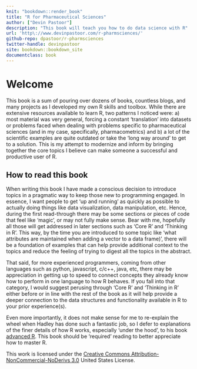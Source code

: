 ```yaml
---
knit: "bookdown::render_book"
title: "R for Pharmaceutical Sciences"
author: ["Devin Pastoor"]
description: "This book will teach you how to do data science with R"
url: 'http\://www.devinpastoor.com/r-pharmsciences/'
github-repo: dpastoor/r-pharmsciences
twitter-handle: devinpastoor
site: bookdown::bookdown_site
documentclass: book
---
```


# Welcome {-}


This book is a sum of pouring over dozens of books, countless blogs, and many projects as I developed my own R skills and toolbox. While there are extensive resources available to learn R, two patterns I noticed were: a) most material was very general, forcing a constant 'translation' into datasets or problems faced when dealing with problems specific to pharmaceutical sciences (and in my case, specifically, pharmacometrics) and b) a lot of the scientific examples are quite outdated or take the 'long way around' to get to a solution. This is my attempt to modernize and inform by bringing together the core topics I believe can make someone a successful and productive user of R. 


## How to read this book

When writing this book I have made a conscious decision to introduce
topics in a pragmatic way to keep those new to programming engaged. In essence, I want people to get 'up and running' as quickly as possible to actually doing things like data visualization, data manipulation, etc. Hence, during the first read-through there may be some sections or pieces of code that feel like 'magic', or may not fully make sense. Bear with me, hopefully all those will get addressed in later sections such as 'Core R' and 'Thinking in R'. This way, by the time you are introduced to some topic like 'what attributes are maintained when adding a vector to a data frame)', there will be a foundation of examples that can help provide additional context to the topics and reduce the feeling of trying to digest all the topics in the abstract. 

That said, for more experienced programmers, coming from other languages such as python, javascript, c/c++, java, etc, there may be appreciation in getting up to speed to connect concepts they already know how to perform in one language to how R behaves. If you fall into that category, I would suggest perusing through 'Core R' and 'Thinking in R' either before or in line with the rest of the book as it will help provide a deeper connection to the data structures and functionality available in R to your prior experience(s).

Even more importantly, it does not make sense for me to re-explain the wheel when Hadley has done such a fantastic job, so I defer to explanations of the finer details of how R works, especially 'under the hood', to his book [advanced R](http://adv-r.had.co.nz/). This book should be 'required' reading to better appreciate how to master R.

This work is licensed under the [Creative Commons Attribution-NonCommercial-NoDerivs 3.0](http://creativecommons.org/licenses/by-nc-nd/3.0/us/) United States License. 
